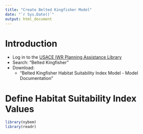 ```yaml
---
title: "Create Belted Kingfisher Model"
date: "`r Sys.Date()`"
output: html_document
---
```


# Introduction

  -  Log in to the [USACE IWR Planning Assistance Library](https://ecolibrary.planusace.us/)
  -  Search: "Belted Kingfisher"
  -  Download: 
      -  "Belted Kingfisher Habitat Suitability Index Model - Model Documentation"



# Define Habitat Suitability Index Values
```r
library(nybem)
library(readr)
```
